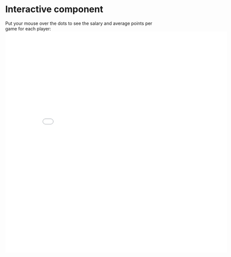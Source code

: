 # Interactive component
Put your mouse over the dots to see the salary and average points per game for each player:
<iframe style = "border:none" src="test2.html" width="700" height="700"></iframe>